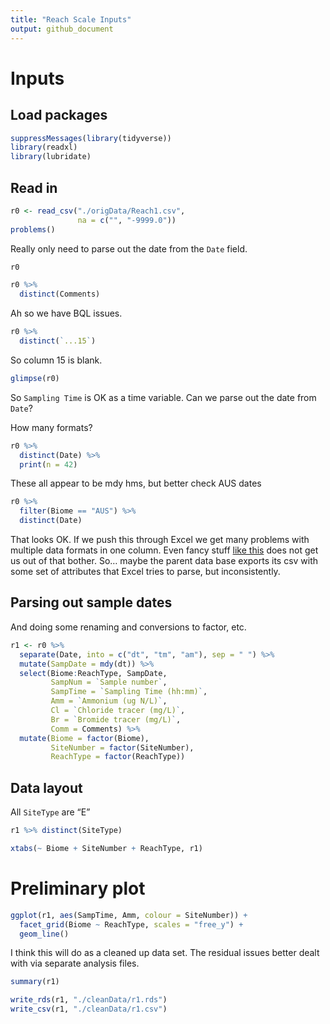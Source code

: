 ```yaml
---
title: "Reach Scale Inputs"
output: github_document
---
```


# Inputs

## Load packages

```r
suppressMessages(library(tidyverse))
library(readxl)
library(lubridate)
```

## Read in

```r
r0 <- read_csv("./origData/Reach1.csv",
               na = c("", "-9999.0"))
problems()
```

Really only need to parse out the date from the `Date` field.

```r
r0
```

```r

r0 %>% 
  distinct(Comments)
```

Ah so we have BQL issues.

```r

r0 %>% 
  distinct(`...15`)
```

So column 15 is blank.

```r
glimpse(r0)
```



So `Sampling Time` is OK as a time variable. Can we parse out the date from `Date`?


How many formats?

```r
r0 %>% 
  distinct(Date) %>% 
  print(n = 42)
```

These all appear to be mdy hms, but better check AUS dates

```r
r0 %>% 
  filter(Biome == "AUS") %>% 
  distinct(Date)
```

That looks OK. If we push this through Excel we get many problems with multiple data formats in one column. Even fancy stuff [like this](https://stackoverflow.com/questions/13764514/how-to-change-multiple-date-formats-in-same-column) does not get us out of that bother. So... maybe the parent data base exports its csv with some set of attributes that Excel tries to parse, but inconsistently.

## Parsing out sample dates

And doing some renaming and conversions to factor, etc.

```r
r1 <- r0 %>% 
  separate(Date, into = c("dt", "tm", "am"), sep = " ") %>% 
  mutate(SampDate = mdy(dt)) %>% 
  select(Biome:ReachType, SampDate, 
         SampNum = `Sample number`,
         SampTime = `Sampling Time (hh:mm)`,
         Amm = `Ammonium (ug N/L)`,
         Cl = `Chloride tracer (mg/L)`,
         Br = `Bromide tracer (mg/L)`,
         Comm = Comments) %>% 
  mutate(Biome = factor(Biome),
         SiteNumber = factor(SiteNumber),
         ReachType = factor(ReachType))
```

## Data layout

All `SiteType` are "E"

```r
r1 %>% distinct(SiteType)
```


```r
xtabs(~ Biome + SiteNumber + ReachType, r1)
```


# Preliminary plot

```r
ggplot(r1, aes(SampTime, Amm, colour = SiteNumber)) +
  facet_grid(Biome ~ ReachType, scales = "free_y") + 
  geom_line()

```

I think this will do as a cleaned up data set. The residual issues better dealt with via separate analysis files. 

```r
summary(r1)
```

```r
write_rds(r1, "./cleanData/r1.rds")
write_csv(r1, "./cleanData/r1.csv")
```


